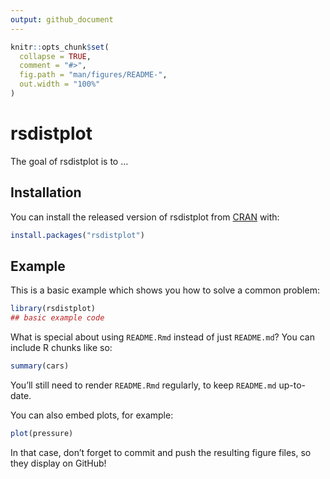 ```yaml
---
output: github_document
---
```


<!-- README.md is generated from README.Rmd. Please edit that file -->

```r
knitr::opts_chunk$set(
  collapse = TRUE,
  comment = "#>",
  fig.path = "man/figures/README-",
  out.width = "100%"
)
```

# rsdistplot

<!-- badges: start -->
<!-- badges: end -->

The goal of rsdistplot is to ...

## Installation

You can install the released version of rsdistplot from [CRAN](https://CRAN.R-project.org) with:

``` r
install.packages("rsdistplot")
```

## Example

This is a basic example which shows you how to solve a common problem:

```r
library(rsdistplot)
## basic example code
```

What is special about using `README.Rmd` instead of just `README.md`? You can include R chunks like so:

```r
summary(cars)
```

You'll still need to render `README.Rmd` regularly, to keep `README.md` up-to-date.

You can also embed plots, for example:

```r
plot(pressure)
```

In that case, don't forget to commit and push the resulting figure files, so they display on GitHub!

